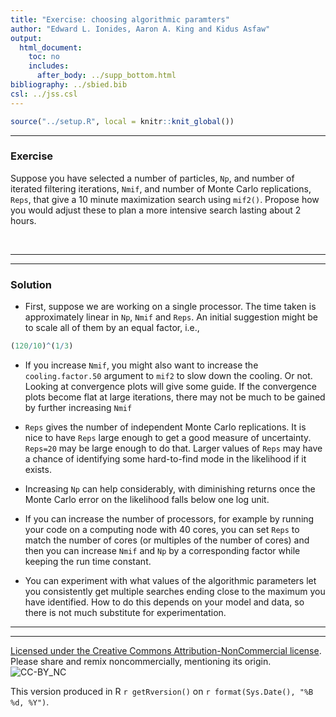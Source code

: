 ```yaml
---
title: "Exercise: choosing algorithmic paramters"
author: "Edward L. Ionides, Aaron A. King and Kidus Asfaw"
output:
  html_document:
    toc: no
    includes:
      after_body: ../supp_bottom.html
bibliography: ../sbied.bib
csl: ../jss.csl
---
```


```r
source("../setup.R", local = knitr::knit_global())
```

-----------------------------------

### Exercise

Suppose you have selected a number of particles, `Np`, and number of iterated filtering iterations, `Nmif`, and number of Monte Carlo replications, `Reps`, that give a 10 minute maximization search using `mif2()`. Propose how you would adjust these to plan a more intensive search lasting about 2 hours.

<br>

--------

---------

### Solution

* First, suppose we are working on a single processor. The time taken is approximately linear in `Np`, `Nmif` and `Reps`. An initial suggestion might be to scale all of them by an equal factor, i.e.,
```r
(120/10)^(1/3)
```

* If you increase `Nmif`, you might also want to increase the `cooling.factor.50` argument to `mif2` to slow down the cooling. Or not. Looking at convergence plots will give some guide. If the convergence plots become flat at large iterations, there may not be much to be gained by further increasing `Nmif`

* `Reps` gives the number of independent Monte Carlo replications. It is nice to have `Reps` large enough to get a good measure of uncertainty. `Reps=20` may be large enough to do that. Larger values of `Reps` may have a chance of identifying some hard-to-find mode in the likelihood if it exists.

* Increasing `Np` can help considerably, with diminishing returns once the Monte Carlo error on the likelihood falls below one log unit. 

* If you can increase the number of processors, for example by running your code on a computing node with 40 cores, you can set `Reps` to match the number of cores (or multiples of the number of cores) and then you can increase `Nmif` and `Np` by a corresponding factor while keeping the run time constant.

* You can experiment with what values of the algorithmic parameters let you consistently get multiple searches ending close to the maximum you have identified. How to do this depends on your model and data, so there is not much substitute for experimentation.


-----------------------------------

----------------------------------

[Licensed under the Creative Commons Attribution-NonCommercial license](http://creativecommons.org/licenses/by-nc/4.0/).
Please share and remix noncommercially, mentioning its origin.  
![CC-BY_NC](../graphics/cc-by-nc.png)

This version produced in R `r getRversion()` on `r format(Sys.Date(), "%B %d, %Y")`.

